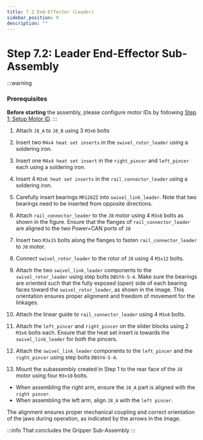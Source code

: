 ```yaml
---
title: 7.2 End-Effector (Leader)
sidebar_position: 9
description: ""
---
```



# Step 7.2: Leader End-Effector Sub-Assembly

:::warning
### Prerequisites
**Before starting** the assembly, please configure motor IDs by following [Step 1: Setup Motor ID](/software/setup/motor-id).
:::

1. Attach `J8_A` to `J8_B` using 3 `M3x6` bolts

<AssemblyGuideImage src="leader-end-effector/step1.png" alt="step1" width="30%" />

2. Insert two `M4x4 heat set inserts` in the `swivel_rotor_leader` using a soldering iron.

<AssemblyGuideImage src="leader-end-effector/swivel-rotor-heat-set-insert.png" alt="swivel-rotor-heat-set" width="50%" />

3. Insert one `M4x4 heat set insert` in the `right_pincer` and `left_pincer` each using a soldering iron.

<AssemblyGuideImage src="leader-end-effector/pincer-heat-set-insert.png" alt="pincer-heat-set" width="30%" />

4. Insert 4 `M3x6 heat set inserts` in the `rail_connector_leader` using a soldering iron.

<AssemblyGuideImage src="leader-end-effector/rail-connector-heat-set-insert.png" alt="rail-connector-heat-set" width="50%" />

5. Carefully insert bearings `MR126ZZ` into `swivel_link_leader`. Note that two bearings need to be inserted from opposite directions.

<AssemblyGuideImage src="leader-end-effector/bearings.png" alt="bearings" width="30%" />

6. Attach `rail_connector_leader` to the `J8` motor using 4 `M3x8` bolts as shown in the figure. Ensure that the flanges of `rail_connector_leader` are aligned to the two Power+CAN ports of `J8`

<AssemblyGuideImage src="leader-end-effector/step6.png" alt="step6" width="50%" />

7. Insert two `M3x15` bolts along the flanges to fasten `rail_connector_leader` to `J8` motor.

<AssemblyGuideImage src="leader-end-effector/step7.png" alt="step7" width="50%" />

8. Connect `swivel_rotor_leader` to the rotor of `J8` using 4 `M3x12` bolts.

<AssemblyGuideImage src="leader-end-effector/step8.png" alt="step8" width="60%" />

9. Attach the two `swivel_link_leader` components to the `swivel_rotor_leader` using step bolts `DBSY4-5-4`. Make sure the bearings are oriented such that the fully exposed (open) side of each bearing faces toward the `swivel_rotor_leader`, as shown in the image. This orientation ensures proper alignment and freedom of movement for the linkages.

<AssemblyGuideImage src="leader-end-effector/step9.png" alt="step9" width="60%" />

10. Attach the linear guide to `rail_connector_leader` using 4 `M3x6` bolts.

<AssemblyGuideImage src="leader-end-effector/step10.png" alt="step10" width="60%" />

11. Attach the `left_pincer` and `right_pincer` on the slider blocks using 2 `M3x6` bolts each. Ensure that the heat set insert is towards the `swivel_link_leader` for both the pincers.

<AssemblyGuideImage src="leader-end-effector/step11.png" alt="step11" width="60%" />

12. Attach the `swivel_link_leader` components to the `left_pincer` and the `right_pincer` using step bolts `DBSY4-5-4`.

<AssemblyGuideImage src="leader-end-effector/step12.png" alt="step12" width="60%" />

13. Mount the subassembly created in Step 1 to the rear face of the `J8` motor using four `M3×10` bolts.

- When assembling the right arm, ensure the `J8_A` part is aligned with the `right pincer`.
- When assembling the left arm, align `J8_A` with the `left pincer`.

The alignment ensures proper mechanical coupling and correct orientation of the jaws during operation, as indicated by the arrows in the image.

<AssemblyGuideImage src="leader-end-effector/step13.png" alt="step13" width="70%" />

:::info
That concludes the Gripper Sub-Assembly
<AssemblyGuideImage src="leader-end-effector/conclusion.png" alt="conclusion" width="80%" />
:::
